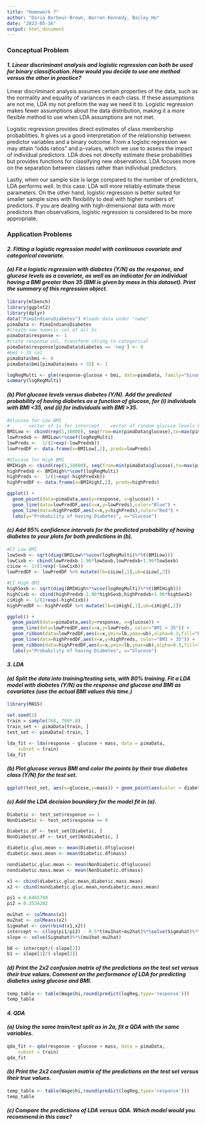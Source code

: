```yaml
---
title: "Homework 7"
author: "Daria Barbour-Brown, Warren Kennedy, Bailey Ho"
date: "2023-05-16"
output: html_document
---
```

### Conceptual Problem 
#### *1. Linear discriminant analysis and logistic regression can both be used for binary classification. How would you decide to use one method versus the other in practice?*

  Linear discriminant analysis assumes certain properties of the data, such as the normality and equality of variances in each class. If these assumptions are not me, LDA my not preform the way we need it to. Logistic regression makes fewer assumptions about the data distribution, making it a more flexible method to use when LDA assumptions are not met.

  Logistic regression provides direct estimates of class membership probabilities. It gives us a good interpretation of the relationship between predictor variables and a binary outcome. From a logistic regression we may attain "odds ratios" and p-values, which we use to assess the impact of individual predictors. LDA does not directly estimate these probabilities but provides functions for classifying new observations. LDA focuses more on the separation between classes rather than individual predictors.

  Lastly, when our sample size is large compared to the number of predictors, LDA performs well. In this case. LDA will more reliably estimate these parameters. On the other hand, logistic regression is better suited for smaller sample sizes with flexibility to deal with higher numbers of predictors. If you are dealing with high-dimensional data with more predictors than observations, logistic regression is considered to be more appropriate.
  
### Application Problems
#### *2. Fitting a logistic regression model with continuous covariate and categorical covariate.*
#### *(a) Fit a logistic regression with diabetes (Y/N) as the response, and glucose levels as a covariate, as well as an indicator for an individual having a BMI greater than 35 (BMI is given by mass in this dataset). Print the summary of this regression object.*

  
```r
library(mlbench)
library(ggplot2)
library(dplyr)
data("PimaIndiansDiabetes") #loads data under "name"
pimaData <- PimaIndiansDiabetes
#create new numeric col of all 1s
pimaData$response <- 1
#crate response col, transform string to categorical 
pimaData$response[pimaData$diabetes == 'neg'] <- 0
#bmi > 35 col
pimaData$bmi <- 0
pimaData$bmi[pimaData$mass > 35] <- 1

logRegMulti <- glm(response~glucose + bmi, data=pimaData, family="binomial")
summary(logRegMulti)

```

#### *(b) Plot glucose levels versus diabetes (Y/N). Add the predicted probability of having diabetes as a function of glucose, for (i) individuals with BMI <35, and (ii) for individuals with BMI >35.*

```r
#Glucose for Low BMI
#       vector of 1s for intercept    vector of random glucose levels btw max and min        all bmi's > 35
BMILow <- cbind(rep(1,10000), seq(from=min(pimaData$glucose),to=max(pimaData$glucose),length.out=1000), rep(0, 10000))
lowPredxb <- BMILow%*%coef(logRegMulti)
lowPreds <-  1/(1+exp(-lowPredxb))
lowPredDF <- data.frame(x=BMILow[,2], preds=lowPreds)

#Glucose for High BMI
BMIHigh <- cbind(rep(1,10000), seq(from=min(pimaData$glucose),to=max(pimaData$glucose),length.out=1000), rep(1, 10000))
highPredxb <- BMIHigh%*%coef(logRegMulti)
highPreds <-  1/(1+exp(-highPredxb))
highPredDF <- data.frame(x=BMIHigh[,2], preds=highPreds)

ggplot() + 
  geom_point(data=pimaData,aes(y=response, x=glucose)) + 
  geom_line(data=lowPredDF,aes(x=x,y=lowPreds),color="Blue") +
  geom_line(data=highPredDF,aes(x=x,y=highPreds),color="Red") +
  labs(y="Probability of having Diabetes", x="Glucose") 
```

#### *(c) Add 95% confidence intervals for the predicted probability of having diabetes to your plots for both predictions in (b).*
```r
#CI Low BMI
lowSexb <- sqrt(diag(BMILow%*%vcov(logRegMulti)%*%t(BMILow)))
lowCixb <- cbind(lowPredxb-1.96*lowSexb,lowPredxb+1.96*lowSexb)
ciLow <- 1/(1+exp(-lowCixb))
lowPredDF <- lowPredDF %>% mutate(lb=ciLow[,1],ub=ciLow[,2])

#CI High BMI
highSexb <- sqrt(diag(BMIHigh%*%vcov(logRegMulti)%*%t(BMIHigh)))
highCixb <- cbind(highPredxb-1.96*highSexb,highPredxb+1.96*highSexb)
ciHigh <- 1/(1+exp(-highCixb))
highPredDF <- highPredDF %>% mutate(lb=ciHigh[,1],ub=ciHigh[,2])

ggplot() + 
  geom_point(data=pimaData,aes(y=response, x=glucose)) + 
  geom_line(data=lowPredDF,aes(x=x,y=lowPreds, color="BMI < 35")) +
  geom_ribbon(data=lowPredDF,aes(x=x,ymin=lb,ymax=ub),alpha=0.3,fill="Red") +
  geom_line(data=highPredDF,aes(x=x,y=highPreds, color="BMI > 35")) +
  geom_ribbon(data=highPredDF,aes(x=x,ymin=lb,ymax=ub),alpha=0.3,fill="Blue") +
  labs(y="Probability of having Diabetes", x="Glucose")
```


#### *3. LDA*
#### *(a) Split the data into training/testing sets, with 80% training. Fit a LDA model with diabetes (Y/N) as the response and glucose and BMI as covariates (use the actual BMI values this time.)*

```r
library(MASS)

set.seed(1)
train = sample(768, 768*.8)
train_set <- pimaData[train, ]
test_set <- pimaData[-train, ]

lda_fit <- lda(response ~ glucose + mass, data = pimaData,
    subset = train)
lda_fit
```

#### *(b) Plot glucose versus BMI and color the points by their true diabetes class (Y/N) for the test set.*

```r
ggplot(test_set, aes(x=glucose,y=mass)) + geom_point(aes(color = diabetes))
```


#### *(c) Add the LDA decision boundary for the model fit in (a).*
```r
Diabetic <- test_set$response == 1
NonDiabetic <- test_set$response == 0

Diabetic.df <- test_set[Diabetic, ]
NonDiabetic.df <- test_set[NonDiabetic, ]

diabetic.gluc.mean <- mean(Diabetic.df$glucose)
diabetic.mass.mean <- mean(Diabetic.df$mass)

nondiabetic.gluc.mean <- mean(NonDiabetic.df$glucose)
nondiabetic.mass.mean <- mean(NonDiabetic.df$mass)

x1 <- cbind(diabetic.gluc.mean,diabetic.mass.mean) 
x2 <- cbind(nondiabetic.gluc.mean,nondiabetic.mass.mean) 

pi1 = 0.6465798
pi2 = 0.3534202 

mu1hat <- colMeans(x1)
mu2hat <- colMeans(x2)
Sigmahat <- cov(rbind(x1,x2))
intercept <- c(log(pi1/pi2) - 0.5*t(mu1hat+mu2hat)%*%solve(Sigmahat)%*%(mu1hat-mu2hat))
slope <- solve(Sigmahat)%*%(mu1hat-mu2hat)

b0 <- intercept/(-slope[2])
b1 <- slope[1]/(-slope[2])

```

#### *(d) Print the 2x2 confusion matrix of the predictions on the test set versus their true values. Comment on the performance of LDA for predicting diabetes using glucose and BMI.*
```r
temp_table <- table(Wage$hi,round(predict(logReg,type='response')))
temp_table
```


#### *4. QDA*
#### *(a) Using the same train/test split as in 2a, fit a QDA with the same variables.*
```r
qda_fit <- qda(response ~ glucose + mass, data = pimaData,
    subset = train)
qda_fit
```


#### *(b) Print the 2x2 confusion matrix of the predictions on the test set versus their true values.*
```r
temp_table <- table(Wage$hi,round(predict(logReg,type='response')))
temp_table
```

#### *(c) Compare the predictions of LDA versus QDA. Which model would you recommend in this case?*





